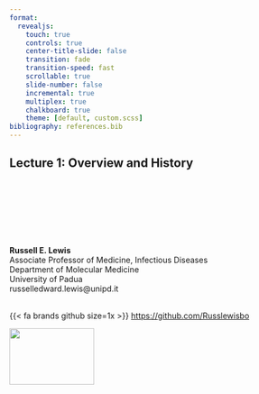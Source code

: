 ```yaml
---
format:
  revealjs:
    touch: true
    controls: true
    center-title-slide: false
    transition: fade
    transition-speed: fast
    scrollable: true
    slide-number: false
    incremental: true
    multiplex: true
    chalkboard: true
    theme: [default, custom.scss]
bibliography: references.bib
---
```


## Lecture 1: Overview and History {background-image="aspergillus.png"}

<br>
<br>
<br>
<br>
<br>
<br>

<left>**Russell E. Lewis** <br> Associate Professor of Medicine, Infectious Diseases <br> Department of Molecular Medicine <br> University of Padua <br>
russelledward.lewis@unipd.it

<br> {{< fa brands github size=1x >}} [https://github.com/Russlewisbo](https://github.com/Russlewisbo/ESCMID_2022_talk)

![](University_of_Padua_seal.svg){.absolute top="550" left="800" width="150" height="100"}
